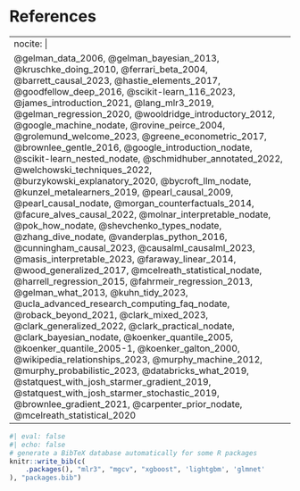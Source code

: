 
# References

---
nocite: |
  @gelman_data_2006, @gelman_bayesian_2013, @kruschke_doing_2010, @ferrari_beta_2004, @barrett_causal_2023, @hastie_elements_2017, @goodfellow_deep_2016, @scikit-learn_116_2023, @james_introduction_2021, @lang_mlr3_2019, @gelman_regression_2020, @wooldridge_introductory_2012, @google_machine_nodate, @rovine_peirce_2004, @grolemund_welcome_2023, @greene_econometric_2017, @brownlee_gentle_2016, @google_introduction_nodate, @scikit-learn_nested_nodate, @schmidhuber_annotated_2022, @welchowski_techniques_2022, @burzykowski_explanatory_2020, @bycroft_llm_nodate, @kunzel_metalearners_2019, @pearl_causal_2009, @pearl_causal_nodate, @morgan_counterfactuals_2014, @facure_alves_causal_2022, @molnar_interpretable_nodate, @pok_how_nodate, @shevchenko_types_nodate, @zhang_dive_nodate, @vanderplas_python_2016, @cunningham_causal_2023, @causalml_causalml_2023, @masis_interpretable_2023, @faraway_linear_2014, @wood_generalized_2017, @mcelreath_statistical_nodate, @harrell_regression_2015, @fahrmeir_regression_2013, @gelman_what_2013, @kuhn_tidy_2023, @ucla_advanced_research_computing_faq_nodate, @roback_beyond_2021, @clark_mixed_2023, @clark_generalized_2022, @clark_practical_nodate, @clark_bayesian_nodate, @koenker_quantile_2005, @koenker_quantile_2005-1, @koenker_galton_2000, @wikipedia_relationships_2023, @murphy_machine_2012, @murphy_probabilistic_2023, @databricks_what_2019, @statquest_with_josh_starmer_gradient_2019, @statquest_with_josh_starmer_stochastic_2019, @brownlee_gradient_2021, @carpenter_prior_nodate, @mcelreath_statistical_2020
---

::: {#refs}
:::


```r
#| eval: false
#| echo: false
# generate a BibTeX database automatically for some R packages
knitr::write_bib(c(
    .packages(), "mlr3", "mgcv", "xgboost", 'lightgbm', 'glmnet'
), "packages.bib")
```

